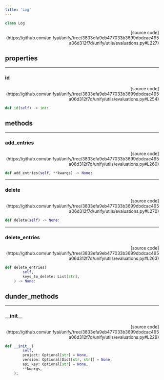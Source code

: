 ```yaml
---
title: 'Log'
---
```


```python
class Log
```

<p align="right">[source code](https://github.com/unifyai/unify/tree/3833efa9eb477033b3699dbdcac495a06d312f7d/unify/utils/evaluations.py#L227)</p>



## properties

---

### id

<p align="right">[source code](https://github.com/unifyai/unify/tree/3833efa9eb477033b3699dbdcac495a06d312f7d/unify/utils/evaluations.py#L254)</p>

```python
def id(self) -> int:
```



## methods

---

### add\_entries

<p align="right">[source code](https://github.com/unifyai/unify/tree/3833efa9eb477033b3699dbdcac495a06d312f7d/unify/utils/evaluations.py#L260)</p>

```python
def add_entries(self, **kwargs) -> None:
```



---

### delete

<p align="right">[source code](https://github.com/unifyai/unify/tree/3833efa9eb477033b3699dbdcac495a06d312f7d/unify/utils/evaluations.py#L270)</p>

```python
def delete(self) -> None:
```



---

### delete\_entries

<p align="right">[source code](https://github.com/unifyai/unify/tree/3833efa9eb477033b3699dbdcac495a06d312f7d/unify/utils/evaluations.py#L263)</p>

```python
def delete_entries(
        self,
        keys_to_delete: List[str],
    ) -> None:
```



## dunder_methods

---

### \_\_init\_\_

<p align="right">[source code](https://github.com/unifyai/unify/tree/3833efa9eb477033b3699dbdcac495a06d312f7d/unify/utils/evaluations.py#L229)</p>

```python
def __init__(
        self,
        project: Optional[str] = None,
        version: Optional[Dict[str, str]] = None,
        api_key: Optional[str] = None,
        **kwargs,
    ):
```

